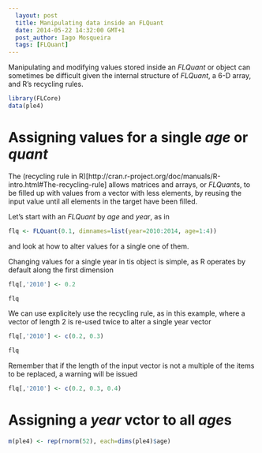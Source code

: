 ```yaml
---
  layout: post
  title: Manipulating data inside an FLQuant
  date: 2014-05-22 14:32:00 GMT+1
  post_author: Iago Mosqueira
  tags: [FLQuant]
---
```


Manipulating and modifying values stored inside an *FLQuant* or object can sometimes be difficult given the internal structure of *FLQuant*, a 6-D array, and R's recycling rules.

```r
library(FLCore)
data(ple4)
```

# Assigning values for a single *age* or *quant*

The (recycling rule in R)[http://cran.r-project.org/doc/manuals/R-intro.html#The-recycling-rule] allows matrices and arrays, or *FLQuant*s, to be filled up with values from a vector with less elements, by reusing the input value until all elements in the target have been filled.

Let's start with an *FLQuant* by *age* and *year*, as in

```r
flq <- FLQuant(0.1, dimnames=list(year=2010:2014, age=1:4))
```

and look at how to alter values for a single one of them.

Changing values for a single year in tis object is simple, as R operates by default along the first dimension

```r
flq[,'2010'] <- 0.2

flq
```

We can use explicitely use the recycling rule, as in this example, where a vector of length 2 is re-used twice to alter a single year vector

```r
flq[,'2010'] <- c(0.2, 0.3)

flq
```

Remember that if the length of the input vector is not a multiple of the items to be replaced, a warning will be issued

```r
flq[,'2010'] <- c(0.2, 0.3, 0.4)
```

# Assigning a *year* vctor to all *age*s



```r

m(ple4) <- rep(rnorm(52), each=dims(ple4)$age)

```
